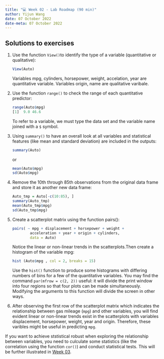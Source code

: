 ---
title: "💻 Week 02 - Lab Roadmap (90 min)"
author: Yijun Wang
date: 07 October 2022
date-meta: 07 October 2022
---

## Solutions to exercises

1. Use the function `View() `to identify the type of a variable (quantitative or qualitative):

    ```r
    View(Auto)
    ```

   Variables mpg, cylinders, horsepower, weight, accelation, year are quantitative variable. Variables origin, name are qualitative varibale.

2. Use the function `range()` to check the range of each quantitative predictor:

    ```r
    range(Auto$mpg)
    [1]  9.0 46.6
    ```
   
   To refer to a variable, we must type the data set and the variable name joined with a `$` symbol. 

3. Using `summary()` to have an overall look at all variables and statistical features (like mean and standard deviation) are included in the outputs:

    ```r
    summary(Auto)
    ```

   or

    ```r
    mean(Auto$mpg)
    sd(Auto$mpg)
    ```

4. Remove the 10th through 85th observations from the original data frame and store it as another new data frame:

    ```r
    Auto_tmp = Auto[-c(10:85), ]
    summary(Auto_tmp)
    mean(Auto_tmp$mpg)
    sd(Auto_tmp$mpg)
    ```

5. Create a scatterplot matrix using the function pairs():

    ```r
    pairs( ~ mpg + displacement + horsepower + weight + 
            acceleration + year + origin + cylinders, 
            data = Auto)
    ```

    Notice the linear or non-linear trends in the scatterplots.Then create a histogram of the variable mpg:
   
    ```r
    hist (Auto$mpg , col = 2, breaks = 15)
    ```
    
    Use the `hist()` function to produce some histograms with differing numbers of bins for a few of the quantitative variables. You may find the command `par(mfrow = c(2, 2))` useful: it will divide the print window into four regions so that four plots can be made simultaneously. Modifying the arguments to this function will divide the screen in other ways.

6. After observing the first row of the scatterplot matrix which indicates the relationship between gas mileage (`mpg`) and other variables, you will find evident linear or non-linear trends exist in the scatterplots with variables displacement, horsepower, weight, year and origin. Therefore, these varibles might be useful in predicting `mpg`.

If you want to achieve ststistical robust when exploring the relationship between variables, you need to culculate some statistics (like the correlation using the function `cor()`) and conduct statistical tests. This will be further illustrated in [Week 03](/weeks/week03).

